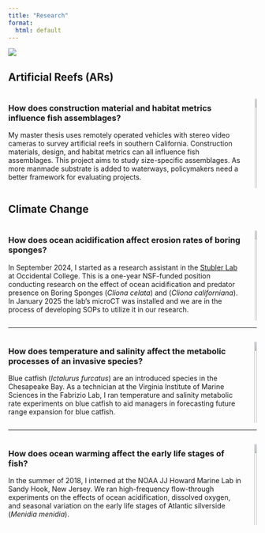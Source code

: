 ```yaml
---
title: "Research"
format: 
  html: default
---
```


```{=html}
<style>
  @media (max-width: 768px) {
      .columns {
          display: block; /* Stack columns vertically on smaller screens */
      }
      .column {
          width: 100%; /* Full width for each column */
          margin-bottom: 20px; /* Space between stacked columns */
      }
      img {
          width: 100%; /* Ensure images take full width */
          height: auto; /* Maintain aspect ratio */
      }
  }
</style>
```

![](docs/fish.jpg){fig-align="center"}

## Artificial Reefs (ARs)

::::: columns
::: column
### **How does construction material and habitat metrics influence fish assemblages?**

My master thesis uses remotely operated vehicles with stereo video cameras to survey artificial reefs in southern California. Construction materials, design, and habitat metrics can all influence fish assemblages. This project aims to study size-specific assemblages. As more manmade substrate is added to waterways, policymakers need a better framework for evaluating projects.
:::

::: column
![](docs/rov.jpg){width="100%"}
:::
:::::

## Climate Change

::::: columns
::: column
### **How does ocean acidification affect erosion rates of boring sponges?**

In September 2024, I started as a research assistant in the [Stubler Lab](https://amberstubler.weebly.com/) at Occidental College. This is a one-year NSF-funded position conducting research on the effect of ocean acidification and predator presence on Boring Sponges (*Cliona celata*) and (*Cliona californiana*). In January 2025 the lab's microCT was installed and we are in the process of developing SOPs to utilize it in our research.
:::

::: column
![](docs/boringsponges.jpg){width="100%"}
:::
:::::

------------------------------------------------------------------------

::::: columns
::: column
### **How does temperature and salinity affect the metabolic processes of an invasive species?**

Blue catfish (*Ictalurus furcatus*) are an introduced species in the Chesapeake Bay. As a technician at the Virginia Institute of Marine Sciences in the Fabrizio Lab, I ran temperature and salinity metabolic rate experiments on blue catfish to aid managers in forecasting future range expansion for blue catfish.
:::

::: column
![](docs/bluecat.jpg){width="100%"} <!-- Ensure full width on mobile -->
:::
:::::

------------------------------------------------------------------------

::::: columns
::: column
### **How does ocean warming affect the early life stages of fish?**

In the summer of 2018, I interned at the NOAA JJ Howard Marine Lab in Sandy Hook, New Jersey. We ran high-frequency flow-through experiments on the effects of ocean acidification, dissolved oxygen, and seasonal variation on the early life stages of Atlantic silverside (*Menidia menidia*).
:::

::: column
![](docs/larvalfish.jpg){width="100%"} <!-- Ensure full width on mobile -->
:::
:::::
